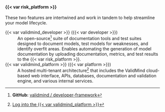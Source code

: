 #### {{< var risk_platform >}}

These two features are intertwined and work in tandem to help streamline your model lifecycle.

<span id="framework">{{< var validmind_developer >}} ({{< var developer >}})</span>
: An open-source^[**GitHub:** [validmind / developer-framework](https://github.com/validmind/developer-framework/)] suite of documentation tools and test suites designed to document models, test models for weaknesses, and identify overfit areas. Enables automating the generation of model documentation by uploading documentation, metrics, and test results to the {{< var risk_platform >}}.

<span id="platform">{{< var validmind_platform >}} ({{< var platform >}})</span>
: A hosted multi-tenant architecture^[[Log into the {{< var validmind_platform >}}](/guide/configuration/log-into-validmind.qmd)] that includes the ValidMind cloud-based web interface, APIs, databases, documentation and validation engine, and various internal services. 
